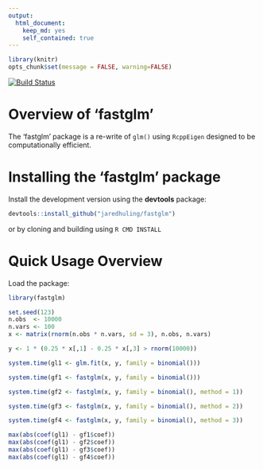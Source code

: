 ```yaml
---
output:
  html_document:
    keep_md: yes
    self_contained: true
---
```





```r
library(knitr)
opts_chunk$set(message = FALSE, warning=FALSE)
```

[![Build Status](https://travis-ci.org/jaredhuling/fastglm.svg?branch=master)](https://travis-ci.org/jaredhuling/fastglm)

# Overview of 'fastglm'

The 'fastglm' package is a re-write of `glm()` using `RcppEigen` designed to be computationally efficient.



# Installing the 'fastglm' package


Install the development version using the **devtools** package:
```r
devtools::install_github("jaredhuling/fastglm")
```

or by cloning and building using `R CMD INSTALL`

# Quick Usage Overview

Load the package:
```r
library(fastglm)
```

```r
set.seed(123)
n.obs  <- 10000
n.vars <- 100
x <- matrix(rnorm(n.obs * n.vars, sd = 3), n.obs, n.vars)

y <- 1 * (0.25 * x[,1] - 0.25 * x[,3] > rnorm(10000))

system.time(gl1 <- glm.fit(x, y, family = binomial()))

system.time(gf1 <- fastglm(x, y, family = binomial()))

system.time(gf2 <- fastglm(x, y, family = binomial(), method = 1))

system.time(gf3 <- fastglm(x, y, family = binomial(), method = 2))

system.time(gf4 <- fastglm(x, y, family = binomial(), method = 3))

max(abs(coef(gl1) - gf1$coef))
max(abs(coef(gl1) - gf2$coef))
max(abs(coef(gl1) - gf3$coef))
max(abs(coef(gl1) - gf4$coef))

```
